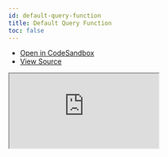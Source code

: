 ```yaml
---
id: default-query-function
title: Default Query Function
toc: false
---
```


- [Open in CodeSandbox](https://codesandbox.io/s/github/tannerlinsley/react-query/tree/master/examples/default-query-function)
- [View Source](https://github.com/tannerlinsley/react-query/tree/master/examples/default-query-function)

<iframe
  src="https://codesandbox.io/embed/github/tannerlinsley/react-query/tree/master/examples/default-query-function?autoresize=1&fontsize=14&theme=dark"
  title="tannerlinsley/react-query: default-query-function"
  sandbox="allow-forms allow-modals allow-popups allow-presentation allow-same-origin allow-scripts"
  style={{
    width: '100%',
    height: '80vh',
    border: '0',
    borderRadius: 8,
    overflow: 'hidden',
    position: 'static',
    zIndex: 0,
  }}
></iframe>
